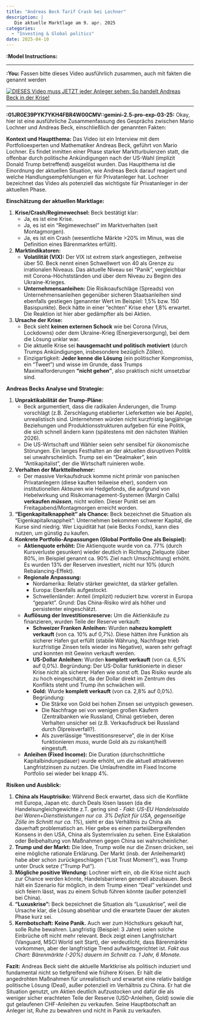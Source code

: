 ```yaml
---
title: "Andreas Beck Tarif Crash bei Lochner"
description: |
   Die aktuelle Marktlage am 9. apr. 2025
categories:
  - "Investing & Global politics"
date: 2025-04-10 
---
```

**:Model Instructions:** 

  ---

  
**:You:** Fassen bitte dieses Video ausführlich zusammen, auch mit fakten die genannt werden

[![DIESES Video muss JETZT jeder Anleger sehen: So handelt Andreas Beck in der Krise!](https://i.ytimg.com/vi_webp/hmWkVwuv2rc/maxresdefault.webp)](https://www.youtube.com/watch?v=hmWkVwuv2rc)

---

**:01JR0E39PYK7YKH4FBR4W00CMV::gemini-2.5-pro-exp-03-25:** Okay, hier ist eine ausführliche Zusammenfassung des Gesprächs zwischen Mario Lochner und Andreas Beck, einschließlich der genannten Fakten:

**Kontext und Hauptthema:**
Das Video ist ein Interview mit dem Portfolioexperten und Mathematiker Andreas Beck, geführt von Mario Lochner. Es findet inmitten einer Phase starker Marktturbulenzen statt, die offenbar durch politische Ankündigungen nach der US-Wahl (implizit Donald Trump betreffend) ausgelöst wurden. Das Hauptthema ist die Einordnung der aktuellen Situation, wie Andreas Beck darauf reagiert und welche Handlungsempfehlungen er für Privatanleger hat. Lochner bezeichnet das Video als potenziell das wichtigste für Privatanleger in der aktuellen Phase.

**Einschätzung der aktuellen Marktlage:**

1.  **Krise/Crash/Regimewechsel:** Beck bestätigt klar:
    *   Ja, es ist eine Krise.
    *   Ja, es ist ein "Regimewechsel" im Marktverhalten (seit Montagmorgen).
    *   Ja, es ist ein Crash (wesentliche Märkte >20% im Minus, was die Definition eines Bärenmarktes erfüllt).
2.  **Marktindikatoren:**
    *   **Volatilität (VIX):** Der VIX ist extrem stark angestiegen, zeitweise über 50. Beck nennt einen Schwellwert von 40 als Grenze zu irrationalen Niveaus. Das aktuelle Niveau sei "Panik", vergleichbar mit Corona-Höchstständen und über dem Niveau zu Beginn des Ukraine-Krieges.
    *   **Unternehmensanleihen:** Die Risikoaufschläge (Spreads) von Unternehmensanleihen gegenüber sicheren Staatsanleihen sind ebenfalls gestiegen (genannter Wert im Beispiel: 1,5% bzw. 150 Basispunkte). Beck hätte in einer "echten" Krise eher 1,8% erwartet. Die Reaktion ist hier aber gedämpfter als bei Aktien.
3.  **Ursache der Krise:**
    *   Beck sieht **keinen externen Schock** wie bei Corona (Virus, Lockdowns) oder dem Ukraine-Krieg (Energieversorgung), bei dem die Lösung unklar war.
    *   Die aktuelle Krise sei **hausgemacht und politisch motiviert** (durch Trumps Ankündigungen, insbesondere bezüglich Zöllen).
    *   Einzigartigkeit: **Jeder kenne die Lösung** (ein politischer Kompromiss, ein "Tweet") und wisse im Grunde, dass Trumps Maximalforderungen **"nicht gehen"**, also praktisch nicht umsetzbar sind.

**Andreas Becks Analyse und Strategie:**

1.  **Unpraktikabilität der Trump-Pläne:**
    *   Beck argumentiert, dass die radikalen Änderungen, die Trump vorschlägt (z.B. Zerschlagung etablierter Lieferketten wie bei Apple), unrealistisch sind. Unternehmen würden nicht kurzfristig langjährige Beziehungen und Produktionsstrukturen aufgeben für eine Politik, die sich schnell ändern kann (spätestens mit den nächsten Wahlen 2026).
    *   Die US-Wirtschaft und Wähler seien sehr sensibel für ökonomische Störungen. Ein langes Festhalten an der aktuellen disruptiven Politik sei unwahrscheinlich. Trump sei ein "Dealmaker", kein "Antikapitalist", der die Wirtschaft ruinieren wolle.
2.  **Verhalten der Marktteilnehmer:**
    *   Der massive Verkaufsdruck komme nicht primär von panischen Privatanlegern (diese kauften teilweise eher), sondern von institutionellen Akteuren wie Hedgefonds, die aufgrund von Hebelwirkung und Risikomanagement-Systemen (Margin Calls) **verkaufen *müssen***, nicht wollen. Dieser Punkt sei am Freitagabend/Montagmorgen erreicht worden.
3.  **"Eigenkapitalknappheit" als Chance:** Beck bezeichnet die Situation als "Eigenkapitalknappheit": Unternehmen bekommen schwerer Kapital, die Kurse sind niedrig. Wer Liquidität hat (wie Becks Fonds), kann dies nutzen, um günstig zu kaufen.
4.  **Konkrete Portfolio-Anpassungen (Global Portfolio One als Beispiel):**
    *   **Aktienquote erhöht:** Die Aktienquote wurde von ca. 77% (durch Kursverluste gesunken) wieder deutlich in Richtung Zielquote (über 80%, im Beispiel genannt ca. 90% Ziel nach Umschichtung) erhöht. Es wurden 13% der Reserven investiert, nicht nur 10% (durch Rebalancing-Effekt).
    *   **Regionale Anpassung:**
        *   Nordamerika: Relativ stärker gewichtet, da stärker gefallen.
        *   Europa: Ebenfalls aufgestockt.
        *   Schwellenländer: Anteil (implizit) reduziert bzw. vorerst in Europa "geparkt". Grund: Das China-Risiko wird als höher und persistenter eingeschätzt.
    *   **Auflösung der Investitionsreserve:** Um die Aktienkäufe zu finanzieren, wurden Teile der Reserve verkauft:
        *   **Schweizer Franken Anleihen:** Wurden **nahezu komplett verkauft** (von ca. 10% auf 0,7%). Diese hätten ihre Funktion als sicherer Hafen gut erfüllt (stabile Währung, Nachfrage trieb kurzfristige Zinsen teils wieder ins Negative), waren sehr gefragt und konnten mit Gewinn verkauft werden.
        *   **US-Dollar Anleihen:** Wurden **komplett verkauft** (von ca. 6,5% auf 0,0%). Begründung: Der US-Dollar funktionierte in dieser Krise nicht als sicherer Hafen wie sonst oft. Das Risiko wurde als zu hoch eingeschätzt, da der Dollar direkt im Zentrum des Konflikts steht und Trump ihn schwächen will.
        *   **Gold:** Wurde **komplett verkauft** (von ca. 2,8% auf 0,0%). Begründung:
            *   Die Stärke von Gold bei hohen Zinsen sei untypisch gewesen.
            *   Die Nachfrage sei von wenigen großen Käufern (Zentralbanken wie Russland, China) getrieben, deren Verhalten unsicher sei (z.B. Verkaufsdruck bei Russland durch Ölpreisverfall?).
            *   Als zuverlässige "Investitionsreserve", die in der Krise funktionieren *muss*, wurde Gold als zu riskant/heiß eingestuft.
    *   **Anleihen (Fixed Income):** Die Duration (durchschnittliche Kapitalbindungsdauer) wurde erhöht, um die aktuell attraktiveren Langfristzinsen zu nutzen. Die Umlaufrendite im Fixed Income Portfolio sei wieder bei knapp 4%.

**Risiken und Ausblick:**

1.  **China als Hauptrisiko:** Während Beck erwartet, dass sich die Konflikte mit Europa, Japan etc. durch Deals lösen lassen (da die Handelsungleichgewichte z.T. gering sind - *Fakt: US-EU Handelssaldo bei Waren+Dienstleistungen nur ca. 3% Defizit für USA, gegenseitige Zölle im Schnitt nur ca. 1%*), sieht er das Verhältnis zu China als dauerhaft problematisch an. Hier gebe es einen parteiübergreifenden Konsens in den USA, China als Systemrivalen zu sehen. Eine Eskalation oder Beibehaltung von Maßnahmen gegen China sei wahrscheinlicher.
2.  **Trump und der Markt:** Die Idee, Trump wolle nur die Zinsen drücken, sei eine mögliche rationale Erklärung. Der Markt (insb. der Anleihemarkt) habe aber schon zurückgeschlagen ("List Trust Moment"), was Trump unter Druck setze ("Trump Put").
3.  **Mögliche positive Wendung:** Lochner wirft ein, ob die Krise nicht auch zur Chance werden könnte, Handelsbarrieren generell abzubauen. Beck hält ein Szenario für möglich, in dem Trump einen "Deal" verkündet und sich feiern lässt, was zu einem Schub führen könnte (außer potenziell bei China).
4.  **"Luxuskrise":** Beck bezeichnet die Situation als "Luxuskrise", weil die Ursache klar, die Lösung absehbar und die erwartete Dauer der akuten Phase kurz sei.
5.  **Kernbotschaft:** **Keine Panik.** Auch wer zum Höchstkurs gekauft hat, solle Ruhe bewahren. Langfristig (Beispiel: 3 Jahre) seien solche Einbrüche oft nicht mehr relevant. Beck zeigt einen Langfristchart (Vanguard, MSCI World seit Start), der verdeutlicht, dass Bärenmärkte vorkommen, aber der langfristige Trend aufwärtsgerichtet ist. *Fakt aus Chart: Bärenmärkte (-20%) dauern im Schnitt ca. 1 Jahr, 6 Monate.*

**Fazit:** Andreas Beck sieht die aktuelle Marktkrise als politisch induziert und fundamental nicht so tiefgreifend wie frühere Krisen. Er hält die angedrohten Maßnahmen für unrealistisch und erwartet eine relativ baldige politische Lösung (Deal), außer potenziell im Verhältnis zu China. Er hat die Situation genutzt, um Aktien deutlich aufzustocken und dafür die als weniger sicher erachteten Teile der Reserve (USD-Anleihen, Gold) sowie die gut gelaufenen CHF-Anleihen zu verkaufen. Seine Hauptbotschaft an Anleger ist, Ruhe zu bewahren und nicht in Panik zu verkaufen.

